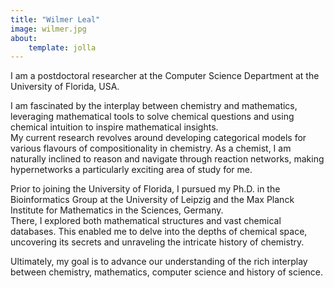 ```yaml
---
title: "Wilmer Leal"
image: wilmer.jpg
about:
    template: jolla
---
```


I am a postdoctoral researcher at the Computer Science Department at the University of Florida, USA.    

I am fascinated by the interplay between chemistry and mathematics, leveraging mathematical tools to solve chemical questions 
and using chemical intuition to inspire mathematical insights.  
My current research revolves around developing categorical models for various flavours of compositionality in chemistry.
As a chemist, I am naturally inclined to reason and navigate through reaction networks, making hypernetworks a particularly exciting area of study for me.

Prior to joining the University of Florida, I pursued my Ph.D. in the Bioinformatics Group at the University of Leipzig and 
the Max Planck Institute for Mathematics in the Sciences, Germany.  
There, I explored both mathematical structures and vast chemical databases. This enabled me to delve into the depths of chemical space, 
uncovering its secrets and unraveling the intricate history of chemistry.

Ultimately, my goal is to advance our understanding of the rich interplay between chemistry, mathematics, computer science and history of science.
